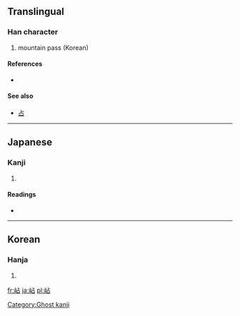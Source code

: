==Translingual==

===Han character===
{{Han char|rn=46|rad=山|as=05|sn=8|four=|canj=山卜口 (UYR)}}

# mountain pass (Korean)

====References====
* {{Han ref|kx=0310.071|dj=0610.130|hdz=10766.101|uh=5CBE|ud=23742}}

====See also====
*[[占]]

----

==Japanese==

===Kanji===
{{ja-kanji|grade=|rs=山05}}

# {{defn|Japanese|sort=山05}}

====Readings====
* {{ja-readings|on=[[せん]] (sen), [[ちょう]] (chō)|kun=[[やま]] (yama)}}

----

==Korean==

===Hanja===
{{ko-hanja|hangeul=점|rv=jeom|mr=chŏm}}

# {{defn|Korean|sort=山05}}

[[Category:Ghost kanji]]

[[fr:岾]]
[[ja:岾]]
[[pl:岾]]